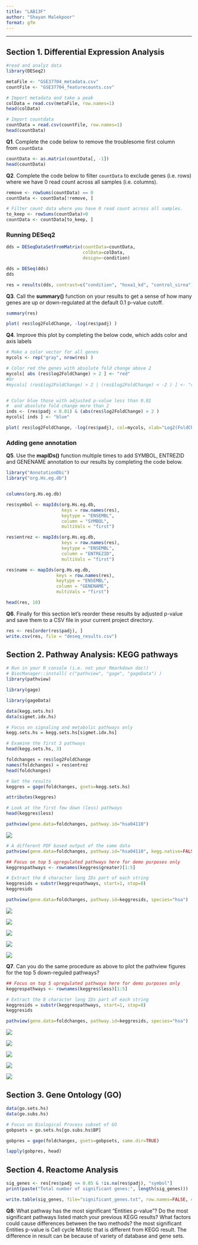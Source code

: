 ```yaml
---
title: "LAB13F"
author: "Shayan Malekpoor"
format: gfm
---
```


------------------------------------------------------------------------

## Section 1. Differential Expression Analysis

```r
#read and analyz data
library(DESeq2)
```

```r
metaFile <- "GSE37704_metadata.csv"
countFile <- "GSE37704_featurecounts.csv"

# Import metadata and take a peak
colData = read.csv(metaFile, row.names=1)
head(colData)
```

```r
# Import countdata
countData = read.csv(countFile, row.names=1)
head(countData)
```

**Q1**. Complete the code below to remove the troublesome first column from `countData`

```r
countData <- as.matrix(countData[, -1])
head(countData)
```

**Q2**. Complete the code below to filter `countData` to exclude genes (i.e. rows) where we have 0 read count across all samples (i.e. columns).

```r
remove <- rowSums(countData) == 0
countData <- countData[!remove, ]
```

```r
# Filter count data where you have 0 read count across all samples.
to_keep <- rowSums(countData)>0
countData <- countData[to_keep, ]
```

### Running DESeq2

```r
dds = DESeqDataSetFromMatrix(countData=countData,
                             colData=colData,
                             design=~condition)
```

```r
dds = DESeq(dds)
dds
```

```r
res = results(dds, contrast=c("condition", "hoxa1_kd", "control_sirna"))
```

**Q3**. Call the **summary()** function on your results to get a sense of how many genes are up or down-regulated at the default 0.1 p-value cutoff.

```r
summary(res)
```

```r
plot( res$log2FoldChange, -log(res$padj) )
```

**Q4**. Improve this plot by completing the below code, which adds color and axis labels

```r
# Make a color vector for all genes
mycols <- rep("gray", nrow(res) )

# Color red the genes with absolute fold change above 2
mycols[ abs (res$log2FoldChange) > 2 ] <- "red"
#Or
#mycols[ (res$log2FoldChange) > 2 | (res$log2FoldChange) < -2 ) ] <- "red")]


# Color blue those with adjusted p-value less than 0.01
#  and absolute fold change more than 2
inds <- (res$padj < 0.01) & (abs(res$log2FoldChange) > 2 )
mycols[ inds ] <- "blue"

plot( res$log2FoldChange, -log(res$padj), col=mycols, xlab="Log2(FoldChange)", ylab="-Log(P-value)" )
```

### Adding gene annotation

**Q5**. Use the **mapIDs()** function multiple times to add SYMBOL, ENTREZID and GENENAME annotation to our results by completing the code below.

```r
library("AnnotationDbi")
library("org.Hs.eg.db")


columns(org.Hs.eg.db)
```

```r
res$symbol <- mapIds(org.Hs.eg.db,
                     keys = row.names(res),
                     keytype = "ENSEMBL",
                     column = "SYMBOL",
                     multiVals = "first")

res$entrez <- mapIds(org.Hs.eg.db,
                     keys = row.names(res),
                     keytype = "ENSEMBL",
                     column = "ENTREZID",
                     multiVals = "first")

res$name <- mapIds(org.Hs.eg.db,
                   keys = row.names(res),
                   keytype = "ENSEMBL",
                   column = "GENENAME",
                   multiVals = "first")

head(res, 10)
```

**Q6**. Finally for this section let's reorder these results by adjusted p-value and save them to a CSV file in your current project directory.

```r
res <- res[order(res$padj), ]
write.csv(res, file = "deseq_results.csv")
```

## Section 2. Pathway Analysis: KEGG pathways

```r
# Run in your R console (i.e. not your Rmarkdown doc!)
# BiocManager::install( c("pathview", "gage", "gageData") )
library(pathview)
```

```r
library(gage)
```

```r
library(gageData)

data(kegg.sets.hs)
data(sigmet.idx.hs)

# Focus on signaling and metabolic pathways only
kegg.sets.hs = kegg.sets.hs[sigmet.idx.hs]

# Examine the first 3 pathways
head(kegg.sets.hs, 3)
```

```r
foldchanges = res$log2FoldChange
names(foldchanges) = res$entrez
head(foldchanges)
```

```r
# Get the results
keggres = gage(foldchanges, gsets=kegg.sets.hs)
```

```r
attributes(keggres)
```

```r
# Look at the first few down (less) pathways
head(keggres$less)
```

```r
pathview(gene.data=foldchanges, pathway.id="hsa04110")
```

![](hsa04110.pathview.png)

```r
# A different PDF based output of the same data
pathview(gene.data=foldchanges, pathway.id="hsa04110", kegg.native=FALSE)
```

```r
## Focus on top 5 upregulated pathways here for demo purposes only
keggrespathways <- rownames(keggres$greater)[1:5]

# Extract the 8 character long IDs part of each string
keggresids = substr(keggrespathways, start=1, stop=8)
keggresids
```

```r
pathview(gene.data=foldchanges, pathway.id=keggresids, species="hsa")
```

![](hsa04640.pathview.png)

![](hsa04630.pathview.png)

![](hsa00140.pathview.png)

![](hsa04142.pathview.png)

![](hsa04330.pathview.png)

**Q7**. Can you do the same procedure as above to plot the pathview figures for the top 5 down-reguled pathways?

```r
## Focus on top 5 upregulated pathways here for demo purposes only
keggrespathways <- rownames(keggres$less)[1:5]

# Extract the 8 character long IDs part of each string
keggresids = substr(keggrespathways, start=1, stop=8)
keggresids
```

```r
pathview(gene.data=foldchanges, pathway.id=keggresids, species="hsa")
```

![](hsa04110.pathview.png)

![](hsa03030.pathview.png)

![](hsa03013.pathview.png)

![](hsa03440.pathview.png)

![](hsa04114.pathview.png)

## Section 3. Gene Ontology (GO)

```r
data(go.sets.hs)
data(go.subs.hs)

# Focus on Biological Process subset of GO
gobpsets = go.sets.hs[go.subs.hs$BP]

gobpres = gage(foldchanges, gsets=gobpsets, same.dir=TRUE)

lapply(gobpres, head)
```

## Section 4. Reactome Analysis

```r
sig_genes <- res[res$padj <= 0.05 & !is.na(res$padj), "symbol"]
print(paste("Total number of significant genes:", length(sig_genes)))
```

```r
write.table(sig_genes, file="significant_genes.txt", row.names=FALSE, col.names=FALSE, quote=FALSE)
```

**Q8**: What pathway has the most significant "Entities p-value"? Do the most significant pathways listed match your previous KEGG results? What factors could cause differences between the two methods? the most significant Entities p-value is Cell cycle Mitotic that is different from KEGG result. The difference in result can be because of variety of database and gene sets.
